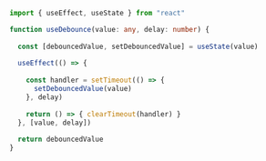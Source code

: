 ```ts
import { useEffect, useState } from "react"

function useDebounce(value: any, delay: number) {
    
  const [debouncedValue, setDebouncedValue] = useState(value)
    
  useEffect(() => {
    
    const handler = setTimeout(() => {
      setDebouncedValue(value)
    }, delay)
      
    return () => { clearTimeout(handler) }
  }, [value, delay])
    
  return debouncedValue
}
```
